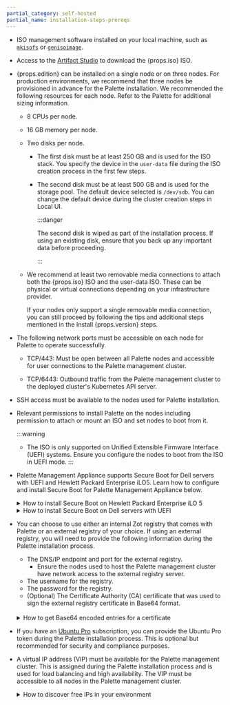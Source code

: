 ```yaml
---
partial_category: self-hosted
partial_name: installation-steps-prereqs
---
```


- ISO management software installed on your local machine, such as [`mkisofs`](https://linux.die.net/man/8/mkisofs) or [`genisoimage`](https://linux.die.net/man/1/genisoimage).

- Access to the [Artifact Studio](https://artifact-studio.spectrocloud.com/) to download the {props.iso} ISO.

- {props.edition} can be installed on a single node or on three nodes. For production environments, we recommend that three nodes be provisioned in advance for the Palette installation. We recommended the following
  resources for each node. Refer to the Palette <PaletteVertexUrlMapper edition={props.edition} text="Size Guidelines" palettePath="/install-palette#size-guidelines" vertexPath="/install-palette-vertex#size-guidelines"/> for additional sizing information.

  - 8 CPUs per node.

  - 16 GB memory per node.

  - Two disks per node.

    - The first disk must be at least 250 GB and is used for the ISO stack. You specify the device in the `user-data` file during the ISO creation process in the first few steps.

    - The second disk must be at least 500 GB and is used for the storage pool. The default device selected is `/dev/sdb`. You can change the default device during the cluster creation steps in Local UI.

      :::danger

      The second disk is wiped as part of the installation process. If using an existing disk, ensure that you back up any important data before proceeding.

      :::

  - We recommend at least two removable media connections to attach both the {props.iso} ISO and the user-data ISO. These can be physical or virtual connections depending on your infrastructure provider.

    If your nodes only support a single removable media connection, you can still proceed by following the tips and additional steps mentioned in the Install {props.version} steps.

- The following network ports must be accessible on each node for Palette to operate successfully.

  - TCP/443: Must be open between all Palette nodes and accessible for user connections to the Palette management
    cluster.

  - TCP/6443: Outbound traffic from the Palette management cluster to the deployed cluster's Kubernetes API server.

- SSH access must be available to the nodes used for Palette installation.

- Relevant permissions to install Palette on the nodes including permission to attach or mount an ISO and set nodes to
  boot from it.

  :::warning

  - The ISO is only supported on Unified Extensible Firmware Interface (UEFI) systems. Ensure you configure the nodes to boot from the ISO in UEFI mode.
  :::

- Palette Management Appliance supports Secure Boot for Dell servers with UEFI and Hewlett Packard Enterprise iLO5. 
Learn how to configure and install Secure Boot for Palette Management Appliance below.

  <details>

  <summary> How to install Secure Boot on Hewlett Packard Enterprise iLO 5 </summary>

  Before you start, ensure that you have the `MOK.der` certificate file on your local computer and that you 
  have iLO 5 access with privileges to launch the remote console and change BIOS settings. 
  You can download the MOK key from <VersionedLink text="Artifact Studio" url="/downloads/artifact-studio" />.

  1. Power on or reboot the server. When prompted during Power-On Self-Test (POST), press **F9** to enter **System Utilities**.
  2. Select **System Configuration** and press **ENTER**.
  3. Select **BIOS/Platform Configuration (RBSU)** > **Server Security** > **Secure Boot Settings** > **Advanced Secure Boot Options**.
  4. Select **DB – Allowed Signatures Database** > **Enroll Signature**. If Secure Boot is currently enabled, the **Enroll Signature** option will be unavailable. Temporarily disable Secure Boot and repeat the process.
  5. Drag the `MOK.der` file from your desktop onto the iLO Remote Console window. iLO mounts it as a virtual USB device automatically.
  6. Confirm any prompts.
  7. Verify that the new entry appears under **DB – Allowed Signatures Database** > **View Signatures**.
  8. Press **ESC** to exit the menus until the **Save and Exit** option is available.
  9. Save the changes. Exit the menu and confirm to reboot the server.
  </details>

  <details>

  <summary> How to install Secure Boot on Dell servers with UEFI </summary>

  Before you start, ensure that you have the `MOK.der` certificate file on your local computer.
  You can download the MOK key from <VersionedLink text="Artifact Studio" url="/downloads/artifact-studio" />.

  1. Power on the server. Execute the following command to create a virtual CD/DVD drive containing an ISO file with the `MOK.der` certificate.
      
      ```
      mkisofs -output key.iso -volid cidata -joliet -rock MOK.der
      ```
      Alternatively, you can save the file to a FAT32-formatted USB drive.

  2. Reboot the server. When the Dell logo appears, press **F2**. The **System Setup** menu opens.
  3. Select **System BIOS** > **Boot Settings**.
  4. Ensure that the **Boot Mode** is set to **UEFI**.
  5. Press **ESC** to return to **Boot Settings**.
  6. Select **System Security** > **Secure Boot Settings**.
  7. Toggle **Secure Boot** to **Enabled** and **Secure Boot Policy** to **Custom**.
  8. Select **Secure Boot Custom Policy Settings** > **Authorized Signature Database (db)**.
  9. Select **Import New Entry**. Then, select the virtual CD/DVD drive or USB drive containing the `MOK.der` file.
  10. Save the changes. Press **ESC** to return to **Authorized Signature Database (db)**.
  11. Select **View Entries**. The `MOK.der` file shows in the database as **DRBD Module Signing**.
  12. Save the changes. Exit the menu and confirm to reboot the server.

  </details>

- You can choose to use either an internal Zot registry that comes with Palette or an external registry of your choice. If using an external registry, you will need to provide the following information during the Palette installation process.

  - The DNS/IP endpoint and port for the external registry.
    - Ensure the nodes used to host the Palette management cluster have network access to the external registry server.
  - The username for the registry.
  - The password for the registry.
  - (Optional) The Certificate Authority (CA) certificate that was used to sign the external registry certificate in Base64 format.

  <br />

  <details>

  <summary> How to get Base64 encoded entries for a certificate </summary>

  You can get the Base64 encoded entry from your certificate by using the following command. Replace `<certificate-file>` with the filename of your certificate file.

  ```bash
  base64 --wrap 0 <certificate-file>
  ```

  </details>

- If you have an [Ubuntu Pro](https://ubuntu.com/pro) subscription, you can provide the Ubuntu Pro token during the
  Palette installation process. This is optional but recommended for security and compliance purposes.

- A virtual IP address (VIP) must be available for the Palette management cluster. This is assigned during the Palette
  installation process and is used for load balancing and high availability. The VIP must be accessible to all nodes in
  the Palette management cluster.

  <details>

  <summary> How to discover free IPs in your environment </summary>

  You can discover free IPs in your environment by using a tool like `arping` or `nmap`. For example, you can issue the
  following command to probe a CIDR block for free IP addresses.

  ```bash
  nmap --unprivileged -sT -Pn 10.10.200.0/24
  ```

  This command will scan the CIDR block and output any hosts it finds.

  ```shell hideClipboard title="Example nmap output"
  Nmap scan report for test-worker-pool-cluster2-6655ab7a-tyuio.company.dev (10.10.200.2)
  Host is up.
  All 1000 scanned ports on test-worker-pool-cluster2-6655ab7a-tyuio.company.dev (10.10.200.2) are in ignored states.
  Not shown: 1000 filtered tcp ports (no-response)
  ```

  For any free IP addresses, you can use `arping` to double-check if the IP is available.

  ```bash title="Example arping command"
  arping -D -c 4 10.10.200.101
  ```

  ```shell hideClipboard title="Example arping output"
  ARPING 10.10.200.101 from 0.0.0.0 ens103
  Sent 4 probes (4 broadcast(s))
  Received 0 response(s)
  ```

  If you receive no responses like the example output above, the IP address is likely free.

  </details>